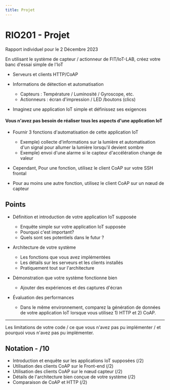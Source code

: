 ```yaml
---
title: Projet
---
```


# RIO201 - Projet

Rapport individuel pour le 2 Décembre 2023

En utilisant le système de capteur / actionneur de FIT/IoT-LAB, créez votre banc d'essai simple de l'IoT

- Serveurs et clients HTTP/CoAP

- Informations de détection et automatisation
  - Capteurs : Température / Luminosité / Gyroscope, etc.
  - Actionneurs : écran d'impression / LED /boutons (clics)

- Imaginez une application IoT simple et définissez ses exigences


#### Vous n'avez pas besoin de réaliser tous les aspects d'une application IoT

- Fournir 3 fonctions d'automatisation de cette application IoT

    - Exemple) collecte d'informations sur la lumière et automatisation d'un signal pour allumer la lumière lorsqu'il devient sombre
    - Exemple) envoi d'une alarme si le capteur d'accélération change de valeur

- Cependant, Pour une fonction, utilisez le client CoAP sur votre SSH frontal

- Pour au moins une autre fonction, utilisez le client CoAP sur un nœud de capteur

## Points

- Définition et introduction de votre application IoT supposée
  - Enquête simple sur votre application IoT supposée
  - Pourquoi c'est important?
  - Quels sont ses potentiels dans le futur ?

- Architecture de votre système
  - Les fonctions que vous avez implémentées
  - Les détails sur les serveurs et les clients installés
  - Pratiquement tout sur l'architecture

- Démonstration que votre système fonctionne bien
  - Ajouter des expériences et des captures d'écran

- Évaluation des performances
  - Dans le même environnement, comparez la génération de données de votre application IoT lorsque vous utilisez 1) HTTP et 2) CoAP.

---

Les limitations de votre code / ce que vous n'avez pas pu implémenter / et pourquoi vous n'avez pas pu implémenter.

## Notation - /10

- Introduction et enquête sur les applications IoT supposées (/2)
- Utilisation des clients CoAP sur le Front-end (/2)
- Utilisation des clients CoAP sur le nœud capteur (/2)
- Détails de l'architecture bien conçue de votre système (/2)
- Comparaison de CoAP et HTTP (/2)